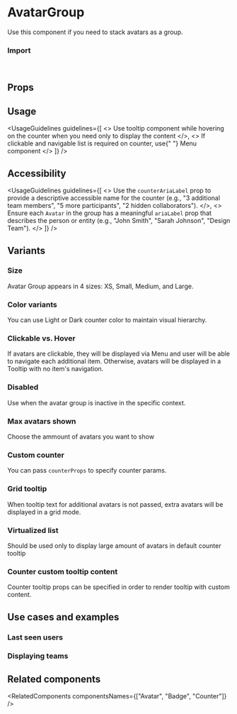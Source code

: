 
<Meta of={AvatarGroupStories} />

# AvatarGroup

Use this component if you need to stack avatars as a group.

<Canvas of={AvatarGroupStories.Overview} />

### Import

```js
import { AvatarGroup } from "@vibe/core";
```

## Props

<PropsTable />

## Usage

<UsageGuidelines
  guidelines={[
    <>
      Use <StorybookLink page="Components/Tooltip">tooltip</StorybookLink> component while hovering on the counter when
      you need only to display the content
    </>,
    <>
      If clickable and navigable list is required on counter, use{" "}
      <StorybookLink page="Components/Menu/Menu">Menu</StorybookLink> component
    </>
  ]}
/>

## Accessibility

<UsageGuidelines
  guidelines={[
    <>
      Use the <code>counterAriaLabel</code> prop to provide a descriptive accessible name for the counter (e.g., "3
      additional team members", "5 more participants", "2 hidden collaborators").
    </>,
    <>
      Ensure each <code>Avatar</code> in the group has a meaningful <code>ariaLabel</code> prop that describes the
      person or entity (e.g., "John Smith", "Sarah Johnson", "Design Team").
    </>
  ]}
/>

## Variants

### Size

Avatar Group appears in 4 sizes: XS, Small, Medium, and Large.

<Canvas of={AvatarGroupStories.Size} />

### Color variants

You can use Light or Dark counter color to maintain visual hierarchy.

<Canvas of={AvatarGroupStories.ColorVariants} />

### Clickable vs. Hover

If avatars are clickable, they will be displayed via <StorybookLink page="Components/Menu/Menu">Menu</StorybookLink> and user will be able to navigate each additional item.
Otherwise, avatars will be displayed in a Tooltip with no item's navigation.

<Canvas of={AvatarGroupStories.HoverVsClickable} />

### Disabled

Use when the avatar group is inactive in the specific context.

<Canvas of={AvatarGroupStories.Disabled} />

### Max avatars shown

Choose the ammount of avatars you want to show

<Canvas of={AvatarGroupStories.MaxAvatarsToDisplay} />

### Custom counter

You can pass `counterProps` to specify counter params.

<Canvas of={AvatarGroupStories.CustomCounter} />

### Grid tooltip

When tooltip text for additional avatars is not passed, extra avatars will be displayed in a grid mode.

<Canvas of={AvatarGroupStories.GridTooltip} />

### Virtualized list

Should be used only to display large amount of avatars in default counter tooltip

<Canvas of={AvatarGroupStories.VirtualizedList} />

### Counter custom tooltip content

Counter tooltip props can be specified in order to render tooltip with custom content.

<Canvas of={AvatarGroupStories.CounterCustomTooltipContent} />

## Use cases and examples

### Last seen users

<Canvas of={AvatarGroupStories.LastSeenUsers} />

### Displaying teams

<Canvas of={AvatarGroupStories.DisplayingTeams} />

## Related components

<RelatedComponents componentsNames={["Avatar", "Badge", "Counter"]} />
